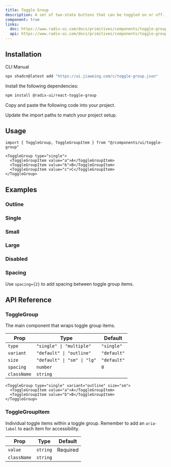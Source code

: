```yaml
---
title: Toggle Group
description: A set of two-state buttons that can be toggled on or off.
component: true
links:
  doc: https://www.radix-ui.com/docs/primitives/components/toggle-group
  api: https://www.radix-ui.com/docs/primitives/components/toggle-group#api-reference
---
```


<ComponentPreview name="toggle-group-spacing" />

## Installation

<CodeTabs>

<TabsList>
  <TabsTrigger value="cli">CLI</TabsTrigger>
  <TabsTrigger value="manual">Manual</TabsTrigger>
</TabsList>
<TabsContent value="cli">

```bash
npx shadcn@latest add "https://ui.jiaweing.com/c/toggle-group.json"
```

</TabsContent>

<TabsContent value="manual">

<Steps>

<Step>Install the following dependencies:</Step>

```bash
npm install @radix-ui/react-toggle-group
```

<Step>Copy and paste the following code into your project.</Step>

<ComponentSource name="toggle-group" title="components/ui/toggle-group.tsx" />

<Step>Update the import paths to match your project setup.</Step>

</Steps>

</TabsContent>

</CodeTabs>

## Usage

```tsx
import { ToggleGroup, ToggleGroupItem } from "@/components/ui/toggle-group"
```

```tsx
<ToggleGroup type="single">
  <ToggleGroupItem value="a">A</ToggleGroupItem>
  <ToggleGroupItem value="b">B</ToggleGroupItem>
  <ToggleGroupItem value="c">C</ToggleGroupItem>
</ToggleGroup>
```

## Examples

### Outline

<ComponentPreview
  name="toggle-group-outline"
  description="A toggle group using the outline variant."
/>

### Single

<ComponentPreview
  name="toggle-group-single"
  description="A toggle group with single selection."
/>

### Small

<ComponentPreview
  name="toggle-group-sm"
  description="A toggle group using the small size."
/>

### Large

<ComponentPreview
  name="toggle-group-lg"
  description="A toggle group using the large size."
/>

### Disabled

<ComponentPreview
  name="toggle-group-disabled"
  description="A disabled toggle group."
/>

### Spacing

Use `spacing={2}` to add spacing between toggle group items.

<ComponentPreview
  name="toggle-group-spacing"
  description="A toggle group with spacing."
/>

## API Reference

### ToggleGroup

The main component that wraps toggle group items.

| Prop        | Type                        | Default     |
| ----------- | --------------------------- | ----------- |
| `type`      | `"single" \| "multiple"`    | `"single"`  |
| `variant`   | `"default" \| "outline"`    | `"default"` |
| `size`      | `"default" \| "sm" \| "lg"` | `"default"` |
| `spacing`   | `number`                    | `0`         |
| `className` | `string`                    |             |

```tsx
<ToggleGroup type="single" variant="outline" size="sm">
  <ToggleGroupItem value="a">A</ToggleGroupItem>
  <ToggleGroupItem value="b">B</ToggleGroupItem>
</ToggleGroup>
```

### ToggleGroupItem

Individual toggle items within a toggle group. Remember to add an `aria-label` to each item for accessibility.

| Prop        | Type     | Default  |
| ----------- | -------- | -------- |
| `value`     | `string` | Required |
| `className` | `string` |          |
